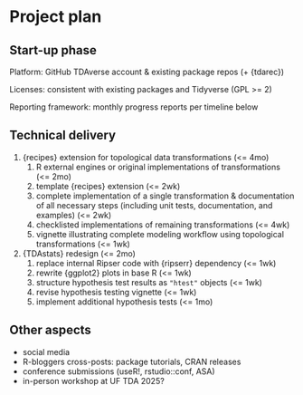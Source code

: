 # Project plan

## Start-up phase
<!--
Covering the planning phase, this section should provide a relatively detailed plan of how work will start on the project. This section is important because projects need to get up and running quickly.

 - [ ] Setting up collaboration platform inc. code for contributors etc.
 - [ ] Licence decisions
 - [ ] Reporting framework
-->

Platform: GitHub TDAverse account & existing package repos (+ {tdarec})

Licenses: consistent with existing packages and Tidyverse (GPL >= 2)

Reporting framework: monthly progress reports per timeline below

## Technical delivery
<!--
Covering the actual delivery of the project this section should provide at least a high-level the implementation. 

Including target dates is really important as you need to be committed and the ISC need to have a means of tracking delivery
-->

1. {recipes} extension for topological data transformations (<= 4mo)
    1. R external engines or original implementations of transformations (<= 2mo)
    2. template {recipes} extension (<= 2wk)
    3. complete implementation of a single transformation & documentation of all necessary steps (including unit tests, documentation, and examples) (<= 2wk)
    4. checklisted implementations of remaining transformations (<= 4wk)
    5. vignette illustrating complete modeling workflow using topological transformations (<= 1wk)
2. {TDAstats} redesign (<= 2mo)
    1. replace internal Ripser code with {ripserr} dependency (<= 1wk)
    2. rewrite {ggplot2} plots in base R (<= 1wk)
    3. structure hypothesis test results as `"htest"` objects (<= 1wk)
    4. revise hypothesis testing vignette (<= 1wk)
    5. implement additional hypothesis tests (<= 1mo)

## Other aspects
<!--
Covering non-technical activities like on-going publicity, paper preparation, discussion groups etc. that might be required to facilitate successful delivery of the project.

 - [ ] Announcement post
 - [ ] Delivery blog post
 - [ ] Twitter
 - [ ] UseR!
 - [ ] ISC meetings
-->

* social media
* R-bloggers cross-posts: package tutorials, CRAN releases
* conference submissions (useR!, rstudio::conf, ASA)
* in-person workshop at UF TDA 2025?

